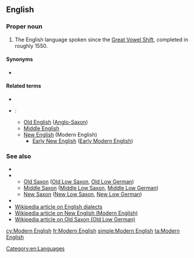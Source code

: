 ==English==

===Proper noun===
{{head|en|proper noun|head=[[modern|Modern]] [[English]]}}

# The English language spoken since the [[Great Vowel Shift]], completed in roughly 1550.

====Synonyms====
* {{l|en|New English}}

====Related terms====
* {{l|en|Anglian}}
* {{l|en|English}}:
** [[Old English]] ([[Anglo-Saxon]])
** [[Middle English]]
** [[New English]] (Modern English)
*** [[Early New English]] ([[Early Modern English]])

===See also===
* {{l|en|Jutish}}
* {{l|en|Saxon}}
** [[Old Saxon]] ([[Old Low Saxon]], [[Old Low German]])
** [[Middle Saxon]] ([[Middle Low Saxon]], [[Middle Low German]])
** [[New Saxon]] ([[New Low Saxon]], [[New Low German]])
* {{l|en|Upper Saxon}}
* [[w:English dialects|Wikipedia article on English dialects]]
* [[w:Modern English|Wikipedia article on New English (Modern English)]]
* [[w:Old Saxon|Wikipedia article on Old Saxon (Old Low German)]]

[[Category:en:Languages]]

[[cy:Modern English]]
[[fr:Modern English]]
[[simple:Modern English]]
[[ta:Modern English]]